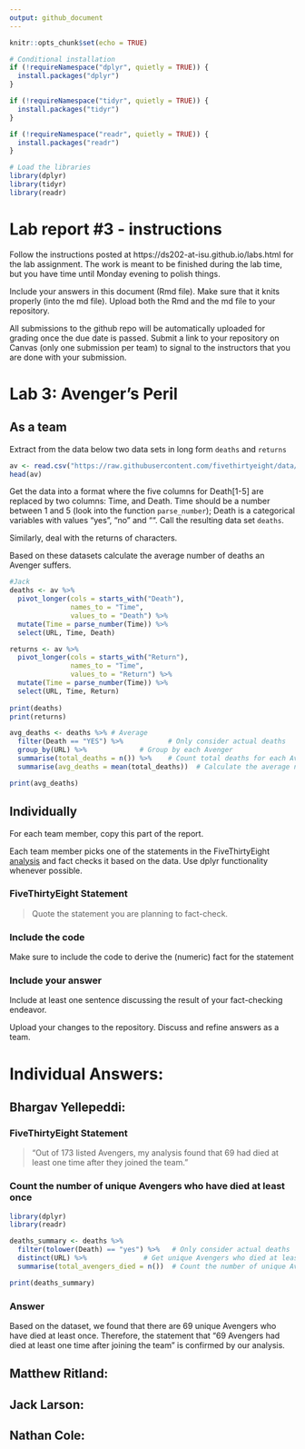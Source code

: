 ```yaml
---
output: github_document
---
```


<!-- README.md is generated from README.Rmd. Please edit the README.Rmd file -->


```r
knitr::opts_chunk$set(echo = TRUE)
```

```r
# Conditional installation
if (!requireNamespace("dplyr", quietly = TRUE)) {
  install.packages("dplyr")
}

if (!requireNamespace("tidyr", quietly = TRUE)) {
  install.packages("tidyr")
}

if (!requireNamespace("readr", quietly = TRUE)) {
  install.packages("readr")
}

# Load the libraries
library(dplyr)
library(tidyr)
library(readr)

```

# Lab report #3 - instructions

Follow the instructions posted at https://ds202-at-isu.github.io/labs.html for the lab assignment. The work is meant to be finished during the lab time, but you have time until Monday evening to polish things.

Include your answers in this document (Rmd file). Make sure that it knits properly (into the md file). Upload both the Rmd and the md file to your repository.  

All submissions to the github repo will be automatically uploaded for grading once the due date is passed.
Submit a link to your repository on Canvas (only one submission per team) to signal to the instructors that you are done with your submission.

# Lab 3: Avenger's Peril

## As a team

Extract from the data below two data sets in long form `deaths` and `returns`

```r
av <- read.csv("https://raw.githubusercontent.com/fivethirtyeight/data/master/avengers/avengers.csv", stringsAsFactors = FALSE)
head(av)
```

Get the data into a format where the five columns for Death[1-5] are replaced by two columns: Time, and Death. Time should be a number between 1 and 5 (look into the function `parse_number`); Death is a categorical variables with values "yes", "no" and "". Call the resulting data set `deaths`. 

Similarly, deal with the returns of characters.

Based on these datasets calculate the average number of deaths an Avenger suffers. 
```r
#Jack
deaths <- av %>%
  pivot_longer(cols = starts_with("Death"), 
               names_to = "Time", 
               values_to = "Death") %>%
  mutate(Time = parse_number(Time)) %>%
  select(URL, Time, Death)

returns <- av %>%
  pivot_longer(cols = starts_with("Return"), 
               names_to = "Time", 
               values_to = "Return") %>%
  mutate(Time = parse_number(Time)) %>%
  select(URL, Time, Return)
 
print(deaths)
print(returns)
```

```r
avg_deaths <- deaths %>% # Average
  filter(Death == "YES") %>%           # Only consider actual deaths
  group_by(URL) %>%             # Group by each Avenger
  summarise(total_deaths = n()) %>%    # Count total deaths for each Avenger
  summarise(avg_deaths = mean(total_deaths))  # Calculate the average number of deaths

print(avg_deaths)
```

## Individually

For each team member, copy this part of the report. 

Each team member picks one of the statements in the FiveThirtyEight [analysis](https://fivethirtyeight.com/features/avengers-death-comics-age-of-ultron/) and fact checks it based on the data. Use dplyr functionality whenever possible.

### FiveThirtyEight Statement

> Quote the statement you are planning to fact-check.

### Include the code

Make sure to include the code to derive the (numeric) fact for the statement

### Include your answer

Include at least one sentence discussing the result of your fact-checking endeavor.

Upload your changes to the repository. Discuss and refine answers as a team.



# Individual Answers:

## Bhargav Yellepeddi:

### FiveThirtyEight Statement
> "Out of 173 listed Avengers, my analysis found that 69 had died at least one time after they joined the team."

### Count the number of unique Avengers who have died at least once
```r
library(dplyr)
library(readr)

deaths_summary <- deaths %>%
  filter(tolower(Death) == "yes") %>%   # Only consider actual deaths
  distinct(URL) %>%              # Get unique Avengers who died at least once
  summarise(total_avengers_died = n())  # Count the number of unique Avengers

print(deaths_summary)
```

### Answer
Based on the dataset, we found that there are 69 unique Avengers who have died at least once. Therefore, the statement that "69 Avengers had died at least one time after joining the team" is confirmed by our analysis.



## Matthew Ritland:




## Jack Larson:




## Nathan Cole:


